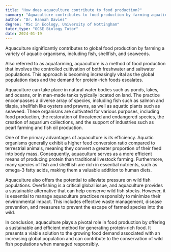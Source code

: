 ```yaml
---
title: "How does aquaculture contribute to food production?"
summary: "Aquaculture contributes to food production by farming aquatic organisms such as fish, shellfish, and seaweeds."
author: "Dr. Hannah Davies"
degree: "MSc in Ecology, University of Nottingham"
tutor_type: "GCSE Biology Tutor"
date: 2024-01-19
---
```


Aquaculture significantly contributes to global food production by farming a variety of aquatic organisms, including fish, shellfish, and seaweeds.

Also referred to as aquafarming, aquaculture is a method of food production that involves the controlled cultivation of both freshwater and saltwater populations. This approach is becoming increasingly vital as the global population rises and the demand for protein-rich foods escalates.

Aquaculture can take place in natural water bodies such as ponds, lakes, and oceans, or in man-made tanks typically located on land. The practice encompasses a diverse array of species, including fish such as salmon and tilapia, shellfish like oysters and prawns, as well as aquatic plants such as seaweed. These organisms are cultivated for various purposes, including food production, the restoration of threatened and endangered species, the creation of aquarium collections, and the support of industries such as pearl farming and fish oil production.

One of the primary advantages of aquaculture is its efficiency. Aquatic organisms generally exhibit a higher feed conversion ratio compared to terrestrial animals, meaning they convert a greater proportion of their feed into body mass. Consequently, aquaculture serves as a more efficient means of producing protein than traditional livestock farming. Furthermore, many species of fish and shellfish are rich in essential nutrients, such as omega-3 fatty acids, making them a valuable addition to human diets.

Aquaculture also offers the potential to alleviate pressure on wild fish populations. Overfishing is a critical global issue, and aquaculture provides a sustainable alternative that can help conserve wild fish stocks. However, it is essential to manage aquaculture practices responsibly to minimize their environmental impact. This includes effective waste management, disease prevention, and measures to prevent the escape of farmed species into the wild.

In conclusion, aquaculture plays a pivotal role in food production by offering a sustainable and efficient method for generating protein-rich food. It presents a viable solution to the growing food demand associated with an increasing global population and can contribute to the conservation of wild fish populations when managed responsibly.
    